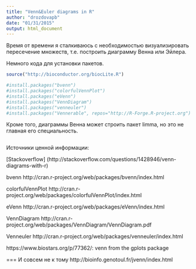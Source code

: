 ```yaml
---
title: "Venn&Euler diagrams in R"
author: "drozdovapb"
date: "01/31/2015"
output: html_document
---
```


Время от времени я сталкиваюсь с необходимостью визуализировать пересечение множеств, т.е. построить диаграмму Венна или Эйлера.

Немного кода для установки пакетов.
```r
source("http://bioconductor.org/biocLite.R")

#install.packages("bvenn")
#install.packages("colorfulVennPlot")
#install.packages("eVenn")
#install.packages("VennDiagram")
#install.packages("venneuler")
#install.packages("Vennerable", repos="http://R-Forge.R-project.org")
```

Кроме того, диаграммы Венна может строить пакет limma, но это не главная его специальность.



```r

```


Источники ценной информации: 

[Stackoverflow] (http://stackoverflow.com/questions/1428946/venn-diagrams-with-r)

bvenn http://cran.r-project.org/web/packages/bvenn/index.html

colorfulVennPlot http://cran.r-project.org/web/packages/colorfulVennPlot/index.html

eVenn http://cran.r-project.org/web/packages/eVenn/index.html

VennDiagram http://cran.r-project.org/web/packages/VennDiagram/VennDiagram.pdf

Venneuler http://cran.r-project.org/web/packages/venneuler/index.html

https://www.biostars.org/p/77362/: venn from the gplots package


=== 
И совсем не к тому
http://bioinfo.genotoul.fr/jvenn/index.html